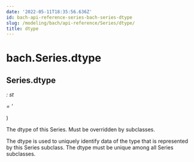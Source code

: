 ```yaml
---
date: '2022-05-11T18:35:56.636Z'
id: bach-api-reference-series-bach-series-dtype
slug: /modeling/bach/api-reference/Series/dtype/
title: dtype
---
```


# bach.Series.dtype

<div>

## <span className="additional-name">Series.</span><span className="name">dtype</span>

<span className="type-annotation"><em>

: st

</em></span> <span className="type-annotation"><em>

 = '

</em></span> )


<div className="content">

The dtype of this Series. Must be overridden by subclasses.

The dtype is used to uniquely identify data of the type that is
represented by this Series subclass. The dtype must be unique among all Series subclasses.


</div>


</div>
